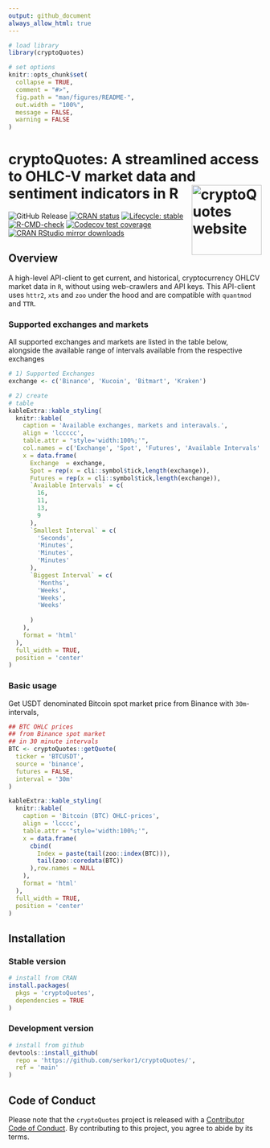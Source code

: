 ```yaml
---
output: github_document
always_allow_html: true
---
```


<!-- README.md is generated from README.Rmd. Please edit that file -->

```r
# load library
library(cryptoQuotes)

# set options
knitr::opts_chunk$set(
  collapse = TRUE,
  comment = "#>",
  fig.path = "man/figures/README-",
  out.width = "100%",
  message = FALSE,
  warning = FALSE
)
```

# cryptoQuotes: A streamlined access to OHLC-V market data and sentiment indicators in R <a href="https://serkor1.github.io/cryptoQuotes/"><img src="man/figures/logo.png" align="right" height="139" alt="cryptoQuotes website" /></a>

<!-- badges: start -->
![GitHub Release](https://img.shields.io/github/v/release/serkor1/cryptoQuotes?logo=github&label=release)
[![CRAN status](https://www.r-pkg.org/badges/version/cryptoQuotes)](https://CRAN.R-project.org/package=cryptoQuotes)
[![Lifecycle: stable](https://img.shields.io/badge/lifecycle-stable-brightgreen.svg)](https://lifecycle.r-lib.org/articles/stages.html#stable)
[![R-CMD-check](https://github.com/serkor1/cryptoQuotes/actions/workflows/R-CMD-check.yaml/badge.svg)](https://github.com/serkor1/cryptoQuotes/actions/workflows/R-CMD-check.yaml)
[![Codecov test coverage](https://codecov.io/gh/serkor1/cryptoQuotes/branch/main/graph/badge.svg)](https://app.codecov.io/gh/serkor1/cryptoQuotes?branch=main)
[![CRAN RStudio mirror downloads](https://cranlogs.r-pkg.org/badges/last-month/cryptoQuotes?color=blue)](https://r-pkg.org/pkg/cryptoQuotes)
<!-- badges: end -->

## Overview

A high-level API-client to get current, and historical, cryptocurrency OHLCV market data in ```R```, without using web-crawlers and API keys. This API-client uses `httr2`, `xts` and `zoo` under the hood and are compatible with `quantmod` and `TTR`.

### Supported exchanges and markets

All supported exchanges and markets are listed in the table below, alongside the available range of intervals available from the respective exchanges

<div align="center">
```r
# 1) Supported Exchanges
exchange <- c('Binance', 'Kucoin', 'Bitmart', 'Kraken')

# 2) create
# table
kableExtra::kable_styling(
  knitr::kable(
    caption = 'Available exchanges, markets and interavals.',
    align = 'lccccc',
    table.attr = "style='width:100%;'",
    col.names = c('Exchange', 'Spot', 'Futures', 'Available Intervals' ,'Smallest Interval', 'Biggest Interval'),
    x = data.frame(
      Exchange  = exchange,
      Spot = rep(x = cli::symbol$tick,length(exchange)),
      Futures = rep(x = cli::symbol$tick,length(exchange)),
      `Available Intervals` = c(
        16,
        11,
        13,
        9
      ),
      `Smallest Interval` = c(
        'Seconds',
        'Minutes',
        'Minutes',
        'Minutes'
      ),
      `Biggest Interval` = c(
        'Months',
        'Weeks',
        'Weeks',
        'Weeks'
        
      )
    ),
    format = 'html'
  ),
  full_width = TRUE,
  position = 'center'
)
```
</div>

### Basic usage

Get USDT denominated Bitcoin spot market price from Binance with `30m`-intervals,

```r
## BTC OHLC prices
## from Binance spot market
## in 30 minute intervals
BTC <- cryptoQuotes::getQuote(
  ticker = 'BTCUSDT',
  source = 'binance',
  futures = FALSE,
  interval = '30m'
)
```

<div align="center">
```r
kableExtra::kable_styling(
  knitr::kable(
    caption = 'Bitcoin (BTC) OHLC-prices',
    align = 'lcccc',
    table.attr = "style='width:100%;'",
    x = data.frame(
      cbind(
        Index = paste(tail(zoo::index(BTC))),
        tail(zoo::coredata(BTC))
      ),row.names = NULL
    ),
    format = 'html'
  ),
  full_width = TRUE,
  position = 'center'
)
```
</div>

## Installation

### Stable version
```r
# install from CRAN
install.packages(
  pkgs = 'cryptoQuotes',
  dependencies = TRUE
)
```

### Development version
```r
# install from github
devtools::install_github(
  repo = 'https://github.com/serkor1/cryptoQuotes/',
  ref = 'main'
)
```


## Code of Conduct
  
Please note that the `cryptoQuotes` project is released with a [Contributor Code of Conduct](https://serkor1.github.io/cryptoQuotes/CODE_OF_CONDUCT.html). By contributing to this project, you agree to abide by its terms.

